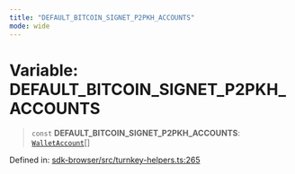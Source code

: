 ```yaml
---
title: "DEFAULT_BITCOIN_SIGNET_P2PKH_ACCOUNTS"
mode: wide
---
```

  
# Variable: DEFAULT\_BITCOIN\_SIGNET\_P2PKH\_ACCOUNTS

> `const` **DEFAULT\_BITCOIN\_SIGNET\_P2PKH\_ACCOUNTS**: [`WalletAccount`](../WalletAccount/readme)[]

Defined in: [sdk-browser/src/turnkey-helpers.ts:265](https://github.com/tkhq/sdk/blob/d88b5e1f9a6cca8e54e61f8a127aa90fcebeaa2e/packages/sdk-browser/src/turnkey-helpers.ts#L265)

